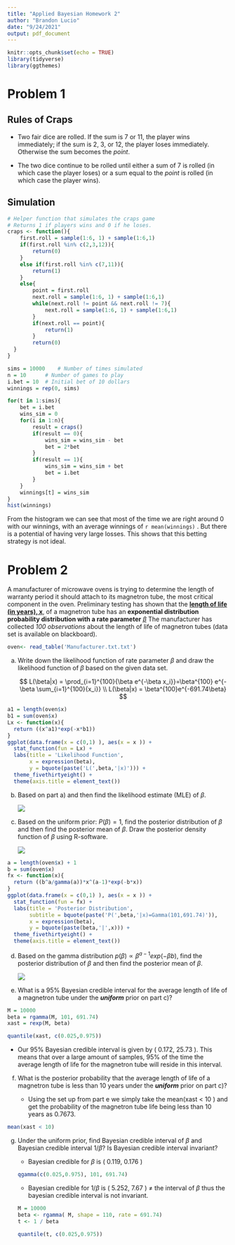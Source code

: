 ```yaml
---
title: "Applied Bayesian Homework 2"
author: "Brandon Lucio"
date: "9/24/2021"
output: pdf_document
---
```


```r
knitr::opts_chunk$set(echo = TRUE)
library(tidyverse)
library(ggthemes)
```

# Problem 1

## Rules of Craps

-   Two fair dice are rolled. If the sum is 7 or 11, the player wins immediately; if the sum is 2, 3, or 12, the player loses immediately. Otherwise the sum becomes the *point*.

-   The two dice continue to be rolled until either a sum of 7 is rolled (in which case the player loses) or a sum equal to the *point* is rolled (in which case the player wins).

## Simulation

```r
# Helper function that simulates the craps game
# Returns 1 if players wins and 0 if he loses.
craps <- function(){
	first.roll = sample(1:6, 1) + sample(1:6,1)
	if(first.roll %in% c(2,3,12)){
		return(0)
	} 
	else if(first.roll %in% c(7,11)){
		return(1)
	} 
	else{
		point = first.roll
		next.roll = sample(1:6, 1) + sample(1:6,1)
		while(next.roll != point && next.roll != 7){
			next.roll = sample(1:6, 1) + sample(1:6,1)
		}
		if(next.roll == point){
			return(1)
		}
		return(0)
  }
}
```

```r

sims = 10000	# Number of times simulated
n = 10		# Number of games to play
i.bet = 10	# Initial bet of 10 dollars
winnings = rep(0, sims)

for(t in 1:sims){
	bet = i.bet
	wins_sim = 0
	for(i in 1:n){
		result = craps()
		if(result == 0){
			wins_sim = wins_sim - bet
			bet = 2*bet
		}
		if(result == 1){
			wins_sim = wins_sim + bet
			bet = i.bet
		}
	}
	winnings[t] = wins_sim
}
hist(winnings)
```

From the histogram we can see that most of the time we are right around 0 with our winnings, with an average winnings of `r mean(winnings)` . But there is a potential of having very large losses. This shows that this betting strategy is not ideal.

# Problem 2

A manufacturer of microwave ovens is trying to determine the length of warranty period it should attach to its magnetron tube, the most critical component in the oven. Preliminary testing has shown that the [**length of life (in years), x**]{.ul}, of a magnetron tube has an **exponential distribution probability distribution with a rate parameter** [$\beta$]{.ul} The manufacturer has collected *100 observations* about the length of life of magnetron tubes (data set is available on blackboard).

```r
oven<- read_table('Manufacturer.txt.txt')
```

a.  Write down the likelihood function of rate parameter $\beta$ and draw the likelihood function of $\beta$ based on the given data set.

    $$
    L(\beta|x) = \prod_{i=1}^{100}{\beta e^{-\beta x_i}}=\beta^{100} e^{-\beta \sum_{i=1}^{100}{x_i}} \\
    L(\beta|x) = \beta^{100}e^{-691.74\beta}  
    $$

```r
a1 = length(oven$x)
b1 = sum(oven$x)
Lx <- function(x){
  return ((x^a1)*exp(-x*b1))
}
ggplot(data.frame(x = c(0,1) ), aes(x = x )) + 
  stat_function(fun = Lx) +
  labs(title = 'Likelihood Function',
       x = expression(beta),
       y = bquote(paste('L(',beta,'|x)'))) +
  theme_fivethirtyeight() +
  theme(axis.title = element_text())
```

b.  Based on part a) and then find the likelihood estimate (MLE) of $\beta$.

    ![](2.b.jpg)

    \newpage

c.  Based on the uniform prior: $P(\beta)=1$, find the posterior distribution of $\beta$ and then find the posterior mean of $\beta$. Draw the posterior density function of $\beta$ using R-software.

    ![](2.c.jpg)

```r
a = length(oven$x) + 1
b = sum(oven$x)
fx <- function(x){
  return ((b^a/gamma(a))*x^(a-1)*exp(-b*x))
}
ggplot(data.frame(x = c(0,1) ), aes(x = x )) + 
  stat_function(fun = fx) +
  labs(title = 'Posterior Distribution',
       subtitle = bquote(paste('P(',beta,'|x)=Gamma(101,691.74)')),
       x = expression(beta),
       y = bquote(paste(beta,'|',x))) +
  theme_fivethirtyeight() +
  theme(axis.title = element_text())
```

d.  Based on the gamma distribution $p(\beta) \propto \beta^{a -1}exp(-\beta b)$, find the posterior distribution of $\beta$ and then find the posterior mean of $\beta$.

    ![](2.d.jpg)

    \newpage

e.  What is a 95% Bayesian credible interval for the average length of life of a magnetron tube under the ***uniform*** prior on part c)?

```r
M = 10000
beta = rgamma(M, 101, 691.74)
xast = rexp(M, beta)

quantile(xast, c(0.025,0.975))

```

-   Our 95% Bayesian credible interval is given by ( 0.172, 25.73 ). This means that over a large amount of samples, 95% of the time the average length of life for the magnetron tube will reside in this interval.

f.  What is the posterior probability that the average length of life of a magnetron tube is less than 10 years under the ***uniform*** prior on part c)?

    -   Using the set up from part e we simply take the mean(xast \< 10 ) and get the probability of the magnetron tube life being less than 10 years as 0.7673.

```r
mean(xast < 10)
```

g.  Under the uniform prior, find Bayesian credible interval of $\beta$ and Bayesian credible interval $1/\beta$? Is Bayesian credible interval invariant?

    -   Bayesian credible for $\beta$ is ( 0.119, 0.176 )

    ```r
    qgamma(c(0.025,0.975), 101, 691.74)
    ```

    -   Bayesian credible for $1/\beta$ is ( 5.252, 7.67 ) $\neq$ the interval of $\beta$ thus the bayesian credible interval is not invariant.

    ```r
    M = 10000
    beta <- rgamma( M, shape = 110, rate = 691.74)
    t <- 1 / beta

    quantile(t, c(0.025,0.975))
    ```
